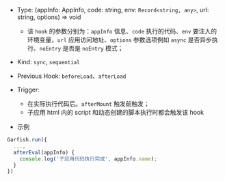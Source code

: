 


- Type: <Highlight> (appInfo: AppInfo, code: string, env: `Record<string, any>`, url: string, options) => void </Highlight>
  - 该 `hook` 的参数分别为：`appInfo` 信息、`code` 执行的代码、`env` 要注入的环境变量，`url` 应用访问地址、`options` 参数选项例如 `async` 是否异步执行、`noEntry` 是否是 `noEntry` 模式；
- Kind: `sync`, `sequential`
- Previous Hook: `beforeLoad`、`afterLoad`
- Trigger:

  - 在实际执行代码后。`afterMount` 触发前触发；
  - 子应用 html 内的 script 和动态创建的脚本执行时都会触发该 hook

- 示例

```ts
Garfish.run({
  ...,
  afterEval(appInfo) {
    console.log('子应用代码执行完成', appInfo.name);
  }
})
```
